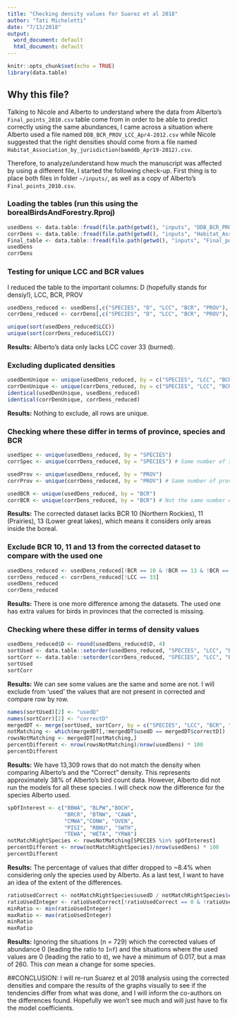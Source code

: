 ```yaml
---
title: "Checking density values for Suarez et al 2018"
author: "Tati Micheletti"
date: "7/13/2018"
output:
  word_document: default
  html_document: default
---
```


```r
knitr::opts_chunk$set(echo = TRUE)
library(data.table)
```

## Why this file?

Talking to Nicole and Alberto to understand where the data from Alberto's `Final_points_2010.csv` 
table come from in order to be able to predict correctly using the same abundances, I came across
a situation where Alberto used a file named `DDB_BCR_PROV_LCC_Apr4-2012.csv` while Nicole suggested 
that the right densities should come from a file named `Habitat_Association_by_jurisdiction(bamddb_Apr19-2012).csv`.

Therefore, to analyze/understand how much the manuscript was affected by using a different file, I 
started the following check-up. First thing is to place both files in folder `~/inputs/`, as well as a copy of 
Alberto's `Final_points_2010.csv`.

### Loading the tables (run this using the borealBirdsAndForestry.Rproj)
```r
usedDens <- data.table::fread(file.path(getwd(), "inputs", "DDB_BCR_PROV_LCC_Apr4-2012.csv"))
corrDens <- data.table::fread(file.path(getwd(), "inputs", "Habitat_Association_by_jurisdiction(bamddb_Apr19-2012).csv"))
Final_table <- data.table::fread(file.path(getwd(), "inputs", "Final_points_2010.csv"))
usedDens
corrDens
```

### Testing for unique LCC and BCR values
I reduced the table to the important columns: D (hopefully stands for densiy!), LCC, BCR, PROV
```r
usedDens_reduced <- usedDens[,c("SPECIES", "D", "LCC", "BCR", "PROV"), with = FALSE]
corrDens_reduced <- corrDens[,c("SPECIES", "D", "LCC", "BCR", "PROV"), with = FALSE]

unique(sort(usedDens_reduced$LCC)) 
unique(sort(corrDens_reduced$LCC))
```

**Results:** Alberto's data only lacks LCC cover 33 (burned).

### Excluding duplicated densities 
```r
usedDenUnique <- unique(usedDens_reduced, by = c("SPECIES", "LCC", "BCR", "PROV"))
corrDenUnique <- unique(corrDens_reduced, by = c("SPECIES", "LCC", "BCR", "PROV"))
identical(usedDenUnique, usedDens_reduced)
identical(corrDenUnique, corrDens_reduced)
```

**Results:** Nothing to exclude, all rows are unique.

### Checking where these differ in terms of province, species and BCR
```r
usedSpec <- unique(usedDens_reduced, by = "SPECIES")
corrSpec <- unique(corrDens_reduced, by = "SPECIES") # Same number of species

usedProv <- unique(usedDens_reduced, by = "PROV")
corrProv <- unique(corrDens_reduced, by = "PROV") # Same number of provinces

usedBCR <- unique(usedDens_reduced, by = "BCR")
corrBCR <- unique(corrDens_reduced, by = "BCR") # Not the same number of BCR
```

**Results:** The corrected dataset lacks BCR 10 (Northern Rockies), 11 (Prairies), 13 (Lower great lakes), 
which means it considers only areas inside the boreal.  

### Exclude BCR 10, 11 and 13 from the corrected dataset to compare with the used one
```r
usedDens_reduced <- usedDens_reduced[!BCR == 10 & !BCR == 13 & !BCR == 11]
corrDens_reduced <- corrDens_reduced[!LCC == 33]
usedDens_reduced
corrDens_reduced
```
**Results:** There is one more difference among the datasets. The used one has extra values for birds in 
provinces that the corrected is missing. 

### Checking where these differ in terms of density values
```r
usedDens_reduced$D <- round(usedDens_reduced$D, 4)
sortUsed <- data.table::setorder(usedDens_reduced, "SPECIES", "LCC", "BCR", "PROV")
sortCorr <- data.table::setorder(corrDens_reduced, "SPECIES", "LCC", "BCR", "PROV")
sortUsed
sortCorr
```
**Results:** We can see some values are the same and some are not. I will exclude from 'used' the values that are not 
present in corrected and compare row by row.

```r
names(sortUsed)[2] <- "usedD"
names(sortCorr)[2] <- "correctD"
mergedDT <- merge(sortUsed, sortCorr, by = c("SPECIES", "LCC", "BCR", "PROV"))
notMatching <- which(mergedDT[,!mergedDT$usedD == mergedDT$correctD])
rowsNotMatching <- mergedDT[notMatching,]
percentDifferent <- nrow(rowsNotMatching)/nrow(usedDens) * 100
percentDifferent
```
**Results:** We have 13,309 rows that do not match the density when comparing Alberto's and the "Correct" density. This 
represents approximately 38% of Alberto's bird count data. However, Alberto did not run the models for all these species.
I will check now the difference for the species Alberto used.

```r
spOfInterest <- c("BBWA", "BLPW","BOCH",
                  "BRCR", "BTNW", "CAWA",
                  "CMWA","CONW", "OVEN", 
                  "PISI", "RBNU", "SWTH",
                  "TEWA", "WETA", "YRWA")
notMatchRightSpecies <- rowsNotMatching[SPECIES %in% spOfInterest]
percentDifferent <- nrow(notMatchRightSpecies)/nrow(usedDens) * 100
percentDifferent
```
**Results:** The percentage of values that differ dropped to ~8.4% when considering only the species used by Alberto. 
As a last test, I want to have an idea of the extent of the differences.

```r
ratioUsedCorrect <- notMatchRightSpecies$usedD / notMatchRightSpecies$correctD
ratioUsedInteger <- ratioUsedCorrect[!ratioUsedCorrect == 0 & !ratioUsedCorrect == Inf]
minRatio <- min(ratioUsedInteger)
maxRatio <- max(ratioUsedInteger)
minRatio
maxRatio
```
**Results:** Ignoring the situations (n = 729) which the corrected values of abundance 0 (leading the ratio to `Inf`) 
and the situations where the used values are 0 (leading the ratio to `0`), we have a minimum of 0.017, but a max of 260. 
This *can* mean a change for some species.  


##CONCLUSION: I will re-run Suarez et al 2018 analysis using the corrected densities and compare the results of the graphs visually to see if the tendencies differ from what was done, and I will inform the co-authors on the differences found. Hopefully we won't see much and will just have to fix the model coefficients.

